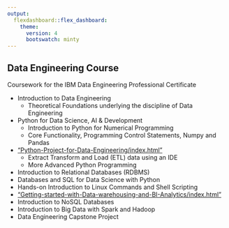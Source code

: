 ```yaml
---
output:
  flexdashboard::flex_dashboard:
    theme: 
      version: 4
      bootswatch: minty
---
```


## Data Engineering Course

Coursework for the IBM Data Engineering Professional Certificate

* Introduction to Data Engineering
  - Theoretical Foundations underlying the discipline of Data Engineering
* Python for Data Science, AI & Development
  - Introduction to Python for Numerical Programming
  - Core Functionality, Programming Control Statements, Numpy and Pandas
* ["Python-Project-for-Data-Engineering/index.html"](Python Project for Data Engineering)
  - Extract Transform and Load (ETL) data using an IDE 
  - More Advanced Python Programming
* Introduction to Relational Databases (RDBMS)
* Databases and SQL for Data Science with Python
* Hands-on Introduction to Linux Commands and Shell Scripting
* ["Getting-started-with-Data-warehousing-and-BI-Analytics/index.html"](Getting Started with Data Warehousing and BI Analytics)
* Introduction to NoSQL Databases
* Introduction to Big Data with Spark and Hadoop
* Data Engineering Capstone Project
